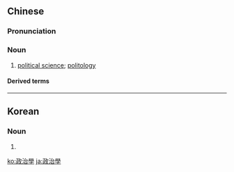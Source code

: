 {{also|政治学}}
==Chinese==
{{zh-forms|s=政治学|type=21}}
{{wikipedia|lang=zh}}

===Pronunciation===
{{zh-pron
|m=zhèngzhìxué
|c=zing3 zi6 hok6
|mn=xm,zz,tw:chèng-tī-ha̍k/qz:chèng-tǐ-ha̍k
|cat=n
}}

===Noun===
{{zh-noun}}

# [[political science]]; [[politology]]

====Derived terms====
{{zh-der|政治學家|政治學者}}

----

==Korean==
{{ko-hanjatab|政|治|學}}

===Noun===
{{ko-noun|hj|rv=|hangeul=정치학}}

# {{hanja form of|정치학|[[political science]], [[politology]]}}

[[ko:政治學]]
[[ja:政治學]]